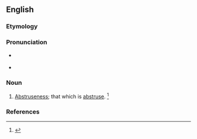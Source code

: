 ==English==

===Etymology===
{{suffix|en|abstruse|ity}}

===Pronunciation===
* {{a|RP}} {{IPA|/əbˈstɹuː.sə.ti/|lang=en}}
* {{a|US}} {{IPA|/æbˈstɹu.sə.ti/|/əbˈstɹu.sə.ti/|lang=en}}

===Noun===
{{en-noun|~|abstrusities}}

# {{lb|en|archaic}} [[abstruseness|Abstruseness]]; that which is [[abstruse]]. {{defdate|First attested in the mid 17th century.}}<ref name=SOED>{{R:SOED5|page=10}}</ref>

===References===
<references/>
